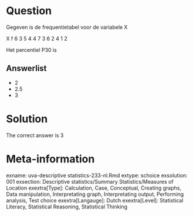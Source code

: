 Question
========

Gegeven is de frequentietabel voor de variabele X

X f
6 3
5 4
4 7
3 6
2 4
1 2

Het percentiel P30 is 

Answerlist
----------
* 2
* 2.5
* 3

Solution
========

The correct answer is  3 

Meta-information
================
exname: uva-descriptive statistics-233-nl.Rmd 
extype: schoice 
exsolution: 001 
exsection: Descriptive statistics/Summary Statistics/Measures of Location
exextra[Type]: Calculation, Case, Conceptual, Creating graphs, Data manipulation, Interpretating graph, Interpretating output, Performing analysis, Test choice 
exextra[Langauge]: Dutch 
exextra[Level]: Statistical Literacy, Statistical Reasoning, Statistical Thinking 
